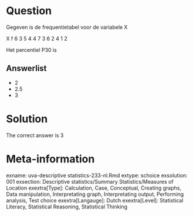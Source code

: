 Question
========

Gegeven is de frequentietabel voor de variabele X

X f
6 3
5 4
4 7
3 6
2 4
1 2

Het percentiel P30 is 

Answerlist
----------
* 2
* 2.5
* 3

Solution
========

The correct answer is  3 

Meta-information
================
exname: uva-descriptive statistics-233-nl.Rmd 
extype: schoice 
exsolution: 001 
exsection: Descriptive statistics/Summary Statistics/Measures of Location
exextra[Type]: Calculation, Case, Conceptual, Creating graphs, Data manipulation, Interpretating graph, Interpretating output, Performing analysis, Test choice 
exextra[Langauge]: Dutch 
exextra[Level]: Statistical Literacy, Statistical Reasoning, Statistical Thinking 
